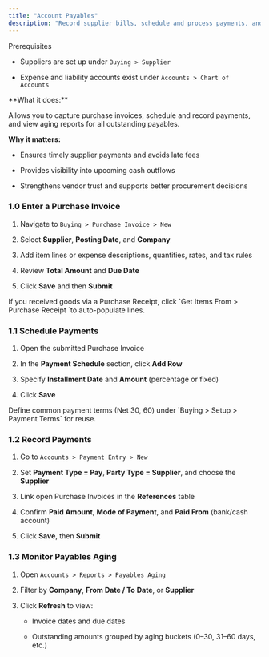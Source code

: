 ```yaml
---
title: "Account Payables"
description: "Record supplier bills, schedule and process payments, and monitor outstanding payables to maintain strong vendor relationships and healthy cash flow."
---
```


<Info>
  Prerequisites  

  - Suppliers are set up under `Buying > Supplier`  

  - Expense and liability accounts exist under `Accounts > Chart of Accounts`  
</Info>

<Accordion title="Overview">
  **What it does:**  

  Allows you to capture purchase invoices, schedule and record payments, and view aging reports for all outstanding payables.

  **Why it matters:**  

  - Ensures timely supplier payments and avoids late fees  

  - Provides visibility into upcoming cash outflows  

  - Strengthens vendor trust and supports better procurement decisions  
</Accordion>

### **1.0 Enter a Purchase Invoice**

1. Navigate to `Buying > Purchase Invoice > New  `

2. Select **Supplier**, **Posting Date**, and **Company**  

3. Add item lines or expense descriptions, quantities, rates, and tax rules  

4. Review **Total Amount** and **Due Date**  

5. Click **Save** and then **Submit**  

<Note>
  If you received goods via a Purchase Receipt, click `Get Items From > Purchase Receipt `to auto-populate lines.
</Note>

### 1.1 Schedule Payments

1. Open the submitted Purchase Invoice  

2. In the **Payment Schedule** section, click **Add Row**  

3. Specify **Installment Date** and **Amount** (percentage or fixed)  

4. Click **Save**  

<Tip>
  Define common payment terms (Net 30, 60) under `Buying > Setup > Payment Terms` for reuse.
</Tip>

### 1.2 Record Payments

1. Go to `Accounts > Payment Entry > New  `

2. Set **Payment Type = Pay**, **Party Type = Supplier**, and choose the **Supplier**  

3. Link open Purchase Invoices in the **References** table  

4. Confirm **Paid Amount**, **Mode of Payment**, and **Paid From** (bank/cash account)  

5. Click **Save**, then **Submit**  

### 1.3 Monitor Payables Aging

1. Open `Accounts > Reports > Payables Aging ` 

2. Filter by **Company**, **From Date / To Date**, or **Supplier**  

3. Click **Refresh** to view:  

   - Invoice dates and due dates  

   - Outstanding amounts grouped by aging buckets (0–30, 31–60 days, etc.)  